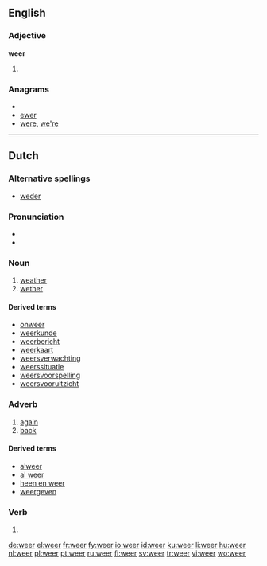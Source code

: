==English==

===Adjective===
'''weer'''

# {{comparative of|[[wee]]|lang=English|POS=adjective}}

===Anagrams===
* {{alphagram|eerw}}
* [[ewer#English|ewer]]
* [[were#English|were]], [[we're#English|we're]]

----

==Dutch==

===Alternative spellings===
* [[weder]]

===Pronunciation===
* {{audio|Nl-weer.ogg|audio}}
* {{IPA|/weːr/|lang=nl}}

===Noun===
{{nl-noun|pl=weren|dim=weertje|dimpl=weertjes}}

# [[weather]] {{n}}
# [[wether]] {{m}}

====Derived terms====
* [[onweer]]
* [[weerkunde]]
* [[weerbericht]]
* [[weerkaart]]
* [[weersverwachting]]
* [[weerssituatie]]
* [[weersvoorspelling]]
* [[weersvooruitzicht]]

===Adverb===
{{infl|nl|adverb}}

# [[again]]
# [[back]]

====Derived terms====
* [[alweer]]
* [[al weer]]
* [[heen en weer]]
* [[weergeven]]

===Verb===
{{infl|nl|verb form}}

# {{form of|singular present imperfect and imperative form|[[weren]]}}

[[de:weer]]
[[el:weer]]
[[fr:weer]]
[[fy:weer]]
[[io:weer]]
[[id:weer]]
[[ku:weer]]
[[li:weer]]
[[hu:weer]]
[[nl:weer]]
[[pl:weer]]
[[pt:weer]]
[[ru:weer]]
[[fi:weer]]
[[sv:weer]]
[[tr:weer]]
[[vi:weer]]
[[wo:weer]]